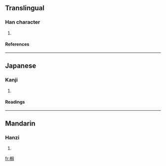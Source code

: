 ==Translingual==
===Han character===
{{Han char|rn=75|rad=木|as=07|sn=11|four=4792<sub>7</sub>|canj=木尸尸口 (DSSR)}}
# {{defn|Han|sort=木07}}
====References====
{{Han ref|kx=0530.180|dkj=14879|dj=0919.020|hdz=21222.010|uh=68AE|ud=26798|bh=D5B6|bd=54710}}

----
==Japanese==
===Kanji===
{{ja-kanji|grade=|rs=木07}}
# {{defn|Japanese}} 
====Readings====
{{ja-readings|on=[[きく]] (kiku), [[こく]] (koku), [[きょく]] (kyoku)|kun=[[ぜん]] (zen)}}

----
==Mandarin==
===Hanzi===
{{cmn-hanzi|pin=[[jú]] (ju2), [[tí]] (ti2)|wg=chü<sup>2</sup>, t'i<sup>2</sup>}}
# {{defn|Mandarin}}

[[fr:梮]]
